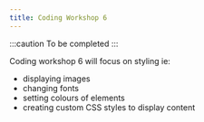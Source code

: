 ```yaml
---
title: Coding Workshop 6
---
```

:::caution
To be completed
:::

Coding workshop 6 will focus on styling ie:
- displaying images
- changing fonts
- setting colours of elements
- creating custom CSS styles to display content